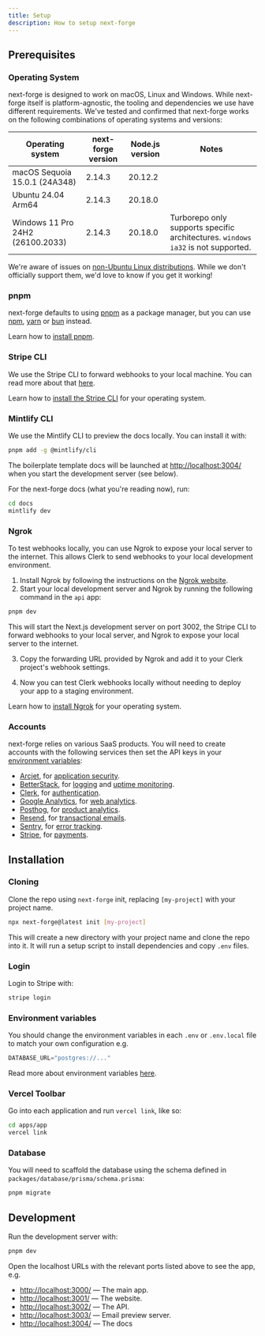 ```yaml
---
title: Setup
description: How to setup next-forge
---
```


## Prerequisites

### Operating System

next-forge is designed to work on macOS, Linux and Windows. While next-forge itself is platform-agnostic, the tooling and dependencies we use have different requirements. We've tested and confirmed that next-forge works on the following combinations of operating systems and versions:

| Operating system | next-forge version | Node.js version | Notes |
| ---------------- | ----------------- | --------------- | ----- |
| macOS Sequoia 15.0.1 (24A348) | 2.14.3 | 20.12.2 |  |
| Ubuntu 24.04 Arm64 | 2.14.3 | 20.18.0 |  |
| Windows 11 Pro 24H2 (26100.2033) | 2.14.3 | 20.18.0 | Turborepo only supports specific architectures. `windows ia32` is not supported. |

We're aware of issues on [non-Ubuntu Linux distributions](https://github.com/haydenbleasel/next-forge/issues/238). While we don't officially support them, we'd love to know if you get it working!

### pnpm

next-forge defaults to using [pnpm](https://pnpm.io/) as a package manager, but you can use [npm](https://www.npmjs.com/), [yarn](https://yarnpkg.com/) or [bun](https://bun.sh/) instead.

Learn how to [install pnpm](https://pnpm.io/installation).

### Stripe CLI

We use the Stripe CLI to forward webhooks to your local machine. You can read more about that [here](/payments).

Learn how to [install the Stripe CLI](https:/.stripe.com/stripe-cli#install) for your operating system.

### Mintlify CLI

We use the Mintlify CLI to preview the docs locally. You can install it with:

```sh Terminal
pnpm add -g @mintlify/cli
```

The boilerplate template docs will be launched at [http://localhost:3004/](http://localhost:3004/) when you start the development server (see below).

For the next-forge docs (what you're reading now), run:

```sh Terminal
cd docs
mintlify dev
```

### Ngrok

To test webhooks locally, you can use Ngrok to expose your local server to the internet. This allows Clerk to send webhooks to your local development environment.

1. Install Ngrok by following the instructions on the [Ngrok website](https://ngrok.com/download).
2. Start your local development server and Ngrok by running the following command in the `api` app:

```sh
pnpm dev
```

This will start the Next.js development server on port 3002, the Stripe CLI to forward webhooks to your local server, and Ngrok to expose your local server to the internet.

3. Copy the forwarding URL provided by Ngrok and add it to your Clerk project's webhook settings.

4. Now you can test Clerk webhooks locally without needing to deploy your app to a staging environment.

Learn how to [install Ngrok](https://ngrok.com/docs/getting-started/) for your operating system.

### Accounts

next-forge relies on various SaaS products. You will need to create accounts with the following services then set the API keys in your [environment variables](/env):

- [Arcjet](https://arcjet.com), for [application security](/security/application).
- [BetterStack](https://betterstack.com), for [logging](/observability/logging) and [uptime monitoring](/observability/uptime).
- [Clerk](https://clerk.com), for [authentication](/authentication).
- [Google Analytics](https://developers.google.com/analytics), for [web analytics](/analytics/web).
- [Posthog](https://posthog.com), for [product analytics](/analytics/product).
- [Resend](https://resend.com), for [transactional emails](/email/resend).
- [Sentry](https://sentry.io), for [error tracking](/observability/error-capture).
- [Stripe](https://stripe.com), for [payments](/payments).

## Installation

### Cloning

Clone the repo using `next-forge` init, replacing `[my-project]` with your project name.

```sh Terminal
npx next-forge@latest init [my-project]
```

This will create a new directory with your project name and clone the repo into it. It will run a setup script to install dependencies and copy `.env` files.

### Login

Login to Stripe with:

```sh Terminal
stripe login
```

### Environment variables

You should change the environment variables in each `.env` or `.env.local` file to match your own configuration e.g.

```js .env.local
DATABASE_URL="postgres://..."
```

Read more about environment variables [here](/env).

### Vercel Toolbar

Go into each application and run `vercel link`, like so:

```sh Terminal
cd apps/app
vercel link
```

### Database

You will need to scaffold the database using the schema defined in `packages/database/prisma/schema.prisma`:

```sh Terminal
pnpm migrate
```

## Development

Run the development server with:

```sh Terminal
pnpm dev
```

Open the localhost URLs with the relevant ports listed above to see the app, e.g.

- [http://localhost:3000/](http://localhost:3000/) — The main app.
- [http://localhost:3001/](http://localhost:3001/) — The website.
- [http://localhost:3002/](http://localhost:3002/) — The API.
- [http://localhost:3003/](http://localhost:3003/) — Email preview server.
- [http://localhost:3004/](http://localhost:3004/) — The docs
